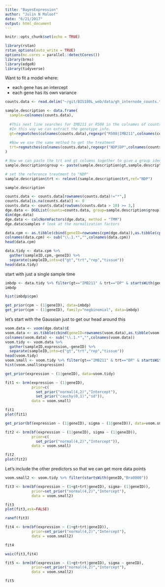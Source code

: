 ```yaml
---
title: "BayesExpression"
author: "Julin N Maloof"
date: "6/21/2017"
output: html_document
---
```


```r
knitr::opts_chunk$set(echo = TRUE)
```

```r
library(rstan)
rstan_options(auto_write = TRUE)
options(mc.cores = parallel::detectCores())
library(brms)
library(edgeR)
library(tidyverse)
```

Want to fit a model where:

* each gene has an intercept
* each gene has its own variance

```r
counts.data <- read.delim("~/git/BIS180L_web/data/gh_internode_counts.tsv")
```

```r
sample.description <- data.frame(
  sample=colnames(counts.data),
  
  #This next line searches for IMB211 or R500 in the colnames of counts.data and returns anything that matches
  #In this way we can extract the genotype info.
  gt=regmatches(colnames(counts.data),regexpr("R500|IMB211",colnames(counts.data))),
  
  #Now we use the same method to get the treatment
  trt=regmatches(colnames(counts.data),regexpr("NDP|DP",colnames(counts.data)))
)

# Now we can paste the trt and gt columns together to give a group identifier
sample.description$group <- paste(sample.description$gt,sample.description$trt,sep="_")

# set the reference treatment to "NDP"
sample.description$trt <- relevel(sample.description$trt,ref="NDP")

sample.description
```
```r
counts.data <- counts.data[rownames(counts.data)!="*",]
counts.data[is.na(counts.data)] <- 0
counts.data <- counts.data[rowSums(counts.data > 10) >= 3,]
dge.data <- DGEList(counts=counts.data, group=sample.description$group)
dim(dge.data) 
dge.data <- calcNormFactors(dge.data, method = "TMM")
dge.data$samples # look at the normalization factors
```

```r
data.cpm <- as.tibble(cbind(geneID=rownames(cpm(dge.data)),as.tibble(cpm(dge.data)),stringsAsFactors=FALSE))
colnames(data.cpm) <- sub("\\.1.*","",colnames(data.cpm))
head(data.cpm)
```

```r
data.tidy <- data.cpm %>% 
  gather(sampleID,cpm,-geneID) %>% 
  separate(sampleID,into=c("gt","trt","rep","tissue"))
head(data.tidy)
```

start with just a single sample time

```r
imbdp <- data.tidy %>% filter(gt=="IMB211" & trt=="DP" & startsWith(geneID,"Bra0000"))
imbdp
```

```r
hist(imbdp$cpm)
```


```r
get_prior(cpm ~ (1|geneID), data=imbdp)
get_prior(cpm ~ (1|geneID), family="negbinomial", data=imbdp)
```

let's start with the Gaussian just to get our head around this
```r
voom.data <- voom(dge.data)$E
voom.data <- as.tibble(cbind(geneID=rownames(voom.data),as.tibble(voom.data),stringsAsFactors=FALSE))
colnames(voom.data) <- sub("\\.1.*","",colnames(voom.data))
voom.tidy <- voom.data %>% 
  gather(sampleID,expression,-geneID) %>% 
  separate(sampleID,into=c("gt","trt","rep","tissue"))
head(voom.tidy)
voom.small <- voom.tidy %>% filter(gt=="IMB211" & trt=="DP" & startsWith(geneID,"Bra0000"))
hist(voom.small$expression)
```

```r
get_prior(expression ~ (1|geneID), data=voom.tidy)
```

```r
fit1 <- brm(expression ~ (1|geneID), 
            prior=c(
              set_prior("normal(4,2)","Intercept"),
              set_prior("cauchy(0,1)","sd")),
            data = voom.small)
```

```r
fit1
plot(fit1)
```

```r
get_prior(bf(expression ~ (1|geneID), sigma ~ (1|geneID)), data=voom.small)
```

```r
fit2 <- brm(bf(expression ~ (1|geneID), sigma ~ (1|geneID)),
            prior=c(
              set_prior("normal(4,2)","Intercept")),
            data = voom.small)

```

```r
fit2
plot(fit2)
```

Let's include the other predictors so that we can get more data points

```r
voom.small2 <- voom.tidy %>% filter(startsWith(geneID,"Bra0000"))
```

```r
fit3 <- brm(bf(expression ~ (1+gt+trt|geneID), sigma~ (1|geneID)),
            prior=set_prior("normal(4,2)","Intercept"),
            data = voom.small2)
```

```r
fit3
plot(fit3,ask=FALSE)
```

```r
ranef(fit3)
```

```r
fit4 <- brm(bf(expression ~ (1+gt+trt|geneID)),
            prior=set_prior("normal(4,2)","Intercept"),
            data = voom.small2)
```

```r
fit4
```

```r
waic(fit3,fit4)
```

```r
fit5 <- brm(bf(expression ~ (1+gt+trt|geneID), sigma ~ geneID),
            prior=set_prior("normal(4,2)","Intercept"),
            data = voom.small2)
```


```r
fit5
```

